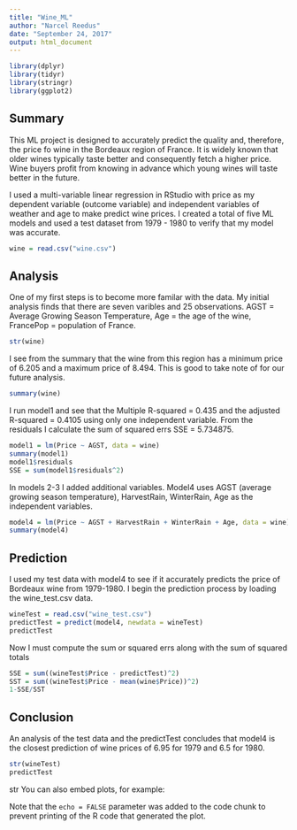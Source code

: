 ```yaml
---
title: "Wine_ML"
author: "Narcel Reedus"
date: "September 24, 2017"
output: html_document
---
```


```r
library(dplyr)
library(tidyr)
library(stringr)
library(ggplot2)
```

## Summary

This ML project is designed to accurately predict the quality and, therefore, the price fo wine in the Bordeaux region of France. It is widely known that older wines typically taste better and consequently fetch a higher price. Wine buyers profit from knowing in advance which young wines will taste better in the future. 

I used a multi-variable linear regression in RStudio with price as my dependent variable (outcome variable) and independent variables of weather and age to make predict wine prices. I created a total of five ML models and used a test dataset from 1979 - 1980 to verify that my model was accurate. 

```r
wine = read.csv("wine.csv")
```
## Analysis

One of my first steps is to become more familar with the data. My initial analysis finds that there are seven varibles and 25 observations. AGST = Average Growing Season Temperature, Age = the age of the wine, FrancePop = population of France.  

```r
str(wine)
```

I see from the summary that the wine from this region has a minimum price of 6.205 and a maximum price of 8.494. This is good to take note of for our future analysis. 

```r
summary(wine)
```
I run model1 and see that the Multiple R-squared = 0.435 and the adjusted R-squared = 0.4105 using only one independent variable. From the residuals I calculate the sum of squared errs SSE = 5.734875.

```r
model1 = lm(Price ~ AGST, data = wine)
summary(model1)
model1$residuals
SSE = sum(model1$residuals^2)
```

In models 2-3 I added additional variables. Model4 uses AGST (average growing season temperature), HarvestRain, WinterRain, Age as the independent variables.

```r
model4 = lm(Price ~ AGST + HarvestRain + WinterRain + Age, data = wine)
summary(model4)
```

## Prediction

I used my test data with model4 to see if it accurately predicts the price of Bordeaux wine from 1979-1980. I begin the prediction process by loading the wine_test.csv data.

```r
wineTest = read.csv("wine_test.csv")
predictTest = predict(model4, newdata = wineTest)
predictTest
```

Now I must compute the sum or squared errs along with the sum of squared totals

```r
SSE = sum((wineTest$Price - predictTest)^2)
SST = sum((wineTest$Price - mean(wine$Price))^2)
1-SSE/SST
```


## Conclusion

An analysis of the test data and the predictTest concludes that model4 is the closest prediction of wine prices of 6.95 for 1979 and 6.5 for 1980.

```r
str(wineTest)
predictTest
```
str
You can also embed plots, for example:



Note that the `echo = FALSE` parameter was added to the code chunk to prevent printing of the R code that generated the plot.
